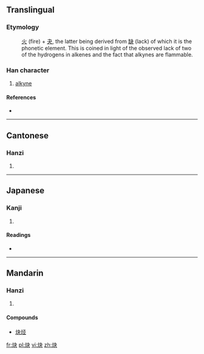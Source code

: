 {{also|耿}}
==Translingual==
===Etymology===
:[[火]] (fire) + [[夬]], the latter being derived from [[缺]] (lack) of which it is the phonetic element. This is coined in light of the observed lack of two of the hydrogens in alkenes and the fact that alkynes are flammable.


===Han character===
{{Han char|rn=86|rad=火|as=04|sn=8|four=9583<sub>0</sub>|canj=火木大 (FDK), X火木大 (XFDK)}}

# [[alkyne]]

====References====
* {{Han ref|kx=0667.190|dkj=18917|dj=1076.270|hdz=32194.030|uh=7094|ud=28820|bh=CD50|bd=52560}}

----

==Cantonese==

===Hanzi===
{{yue-hanzi|jyut=|y=kyut3}}

# {{defn|lang=yue|sort=火04}}

----

==Japanese==

===Kanji===
{{ja-kanji|grade=|rs=火04}}

# {{defn|lang=ja|sort=火04}}

====Readings====
* {{ja-readings|on=[[けい]] (kei), [[け]] (ke), [[けつ]] (ketsu), [[けち]] (kechi)|kun=}}

----

==Mandarin==

===Hanzi===
{{cmn-hanzi|pin=[[quē]] ([[que1]]), [[guì]] ([[gui4]])|wg=ch'üeh<sup>1</sup>, kuei<sup>4</sup>}}

# {{defn|lang=cmn|sort=火04}}

====Compounds====
* [[炔烃]]

[[fr:炔]]
[[pl:炔]]
[[vi:炔]]
[[zh:炔]]